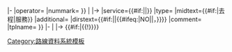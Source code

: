 <includeonly>
|-
{{Route item core 1A|rs=2<!--
-->|routeno={{{{{numtpl}}}|{{{num}}}}}<!--
-->|operator={{{operator}}}<!--
-->|nummark={{{special|}}}{{{nummark|}}}<!--
-->}}
|{{{tmn1}}}
|→{{{tmn2}}}
{{Route item core 1C|rs={{#if:{{{service A|}}}|1|2}}<!--
-->|service={{#if:{{{service A|}}}|{{{service A|}}}|{{{service|}}}}}<!--
-->|type={{{type}}}<!--
-->|midtext={{#if:{{{service A|}}}|去程|服務}}<!--
-->|additional={{{additional|}}}<!--
-->|dirstext={{#if:{{{service A|}}}||{{#ifeq:{{{alttext|}}}|NO||，{{alt|{{{alttext|}}}|雙向途經}}}}}}<!--
-->|comment={{{comment|}}}<!--
-->|tplname={{{tplname|}}}<!--
-->}}
|-
|{{alt|{{{tmn3|}}}|{{{tmn2}}}}}
|→{{alt|{{{tmn4|}}}|{{{tmn1}}}}}<!--
-->{{#if:{{{service A|}}}|{{!}}{{Route item core 1C<!--
-->|service={{{service B|}}}<!--
-->|midtext=回程<!--
-->|additional={{{additional|}}}<!--
-->|comment={{{comment|}}}<!--
-->|tplname={{{tplname|}}}<!--
-->}}}}</includeonly><noinclude>[[Category:路線資料系統模板]]</noinclude>